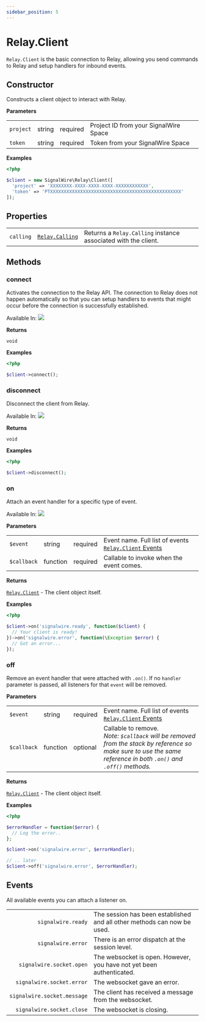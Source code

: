 ```yaml
---
sidebar_position: 5
---
```


# Relay.Client

`Relay.Client` is the basic connection to Relay, allowing you send commands to Relay and setup handlers for inbound events.

## Constructor

Constructs a client object to interact with Relay.

**Parameters**

|           |                                              |                                            |                                       |
| --------- | -------------------------------------------- | ------------------------------------------ | ------------------------------------- |
| `project` | <span class="method-prop-type">string</span> | <span class="required-arg">required</span> | Project ID from your SignalWire Space |
| `token`   | <span class="method-prop-type">string</span> | <span class="required-arg">required</span> | Token from your SignalWire Space      |

**Examples**

```php title="Create a Client to interact with the Relay API."
<?php

$client = new SignalWire\Relay\Client([
  'project' => 'XXXXXXXX-XXXX-XXXX-XXXX-XXXXXXXXXXXX',
  'token' => 'PTXXXXXXXXXXXXXXXXXXXXXXXXXXXXXXXXXXXXXXXXXXXXXXXX'
]);
```

## Properties

|           |                                                                                                |                                                                |
| --------- | ---------------------------------------------------------------------------------------------- | -------------------------------------------------------------- |
| `calling` | <span class="method-prop-type">[`Relay.Calling`](php/reference/relay_calling/index.mdx)</span> | Returns a `Relay.Calling` instance associated with the client. |

## Methods

<div class="method-definitions"></div>

### connect

Activates the connection to the Relay API. The connection to Relay does not happen automatically so that you can setup handlers to events that might occur before the connection is successfully established.

Available In: <img class="method-available-tag" src="https://img.shields.io/badge/-v2.0+-brightgreen.svg" />

**Returns**

`void`

**Examples**

```php
<?php

$client->connect();
```

### disconnect

Disconnect the client from Relay.

Available In: <img class="method-available-tag" src="https://img.shields.io/badge/-v2.0+-brightgreen.svg" />

**Returns**

`void`

**Examples**

```php
<?php

$client->disconnect();
```

### on

Attach an event handler for a specific type of event.

Available In: <img class="method-available-tag" src="https://img.shields.io/badge/-v2.0+-brightgreen.svg" />

**Parameters**

|             |                                                |                                            |                                                                  |
| ----------- | ---------------------------------------------- | ------------------------------------------ | ---------------------------------------------------------------- |
| `$event`    | <span class="method-prop-type">string</span>   | <span class="required-arg">required</span> | Event name. Full list of events [`Relay.Client` Events](#events) |
| `$callback` | <span class="method-prop-type">function</span> | <span class="required-arg">required</span> | Callable to invoke when the event comes.                         |

**Returns**

[`Relay.Client`](php/reference/relay_client.mdx) - The client object itself.

**Examples**

```php title="Subscribe to the 'signalwire.ready' and 'signalwire.error' events."
<?php

$client->on('signalwire.ready', function($client) {
  // Your client is ready!
})->on('signalwire.error', function(\Exception $error) {
  // Got an error...
});
```

### off

Remove an event handler that were attached with `.on()`. If no `handler` parameter is passed, all listeners for that `event` will be removed.

**Parameters**

|             |                                                |                                            |                                                                                                                                                                         |
| ----------- | ---------------------------------------------- | ------------------------------------------ | ----------------------------------------------------------------------------------------------------------------------------------------------------------------------- |
| `$event`    | <span class="method-prop-type">string</span>   | <span class="required-arg">required</span> | Event name. Full list of events [`Relay.Client` Events](#events)                                                                                                        |
| `$callback` | <span class="method-prop-type">function</span> | <span class="optional-arg">optional</span> | Callable to remove. <br /> _Note: `$callback` will be removed from the stack by reference so make sure to use the same reference in both `.on()` and `.off()` methods._ |

**Returns**

[`Relay.Client`](php/reference/relay_client.mdx) - The client object itself.

**Examples**

```php title="Subscribe to the 'signalwire.error' and then, remove the event handler."
<?php

$errorHandler = function($error) {
  // Log the error..
};

$client->on('signalwire.error', $errorHandler);

// .. later
$client->off('signalwire.error', $errorHandler);
```

## Events

All available events you can attach a listener on.

|                             |                                                                         |
| --------------------------: | ----------------------------------------------------------------------- |
|          `signalwire.ready` | The session has been established and all other methods can now be used. |
|          `signalwire.error` | There is an error dispatch at the session level.                        |
|    `signalwire.socket.open` | The websocket is open. However, you have not yet been authenticated.    |
|   `signalwire.socket.error` | The websocket gave an error.                                            |
| `signalwire.socket.message` | The client has received a message from the websocket.                   |
|   `signalwire.socket.close` | The websocket is closing.                                               |
